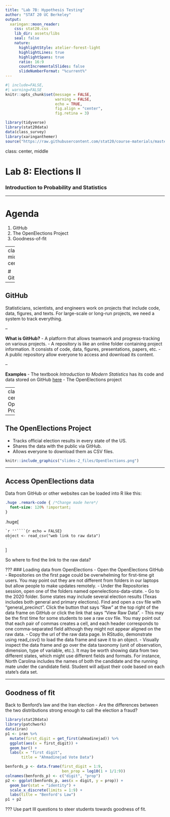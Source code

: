 ```yaml
---
title: "Lab 7B: Hypothesis Testing"
author: "STAT 20 UC Berkeley"
output:
  xaringan::moon_reader:
    css: stat20.css
    lib_dir: assets/libs
    seal: false
    nature:
      highlightStyle: atelier-forest-light
      highlightLines: true
      highlightSpans: true
      ratio: 16:9
      countIncrementalSlides: false
      slideNumberFormat: "%current%"
---
```


```r
#| include=FALSE,
#| warning=FALSE
knitr::opts_chunk$set(message = FALSE,
                      warning = FALSE,
                      echo = TRUE,
                      fig.align = "center",
                      fig.retina = 3)

library(tidyverse)
library(stat20data)
data(class_survey)
library(xaringanthemer)
source("https://raw.githubusercontent.com/stat20/course-materials/master/assets/stat20-style.r")
```

class: center, middle

# Lab 8: Elections II
### Introduction to Probability and Statistics

---

# Agenda

1. GitHub
2. The OpenElections Project
3. Goodness-of-fit

---
class: middle, center

# GitHub

---

## GitHub

Statisticians, scientists, and engineers work on projects that include code, data, figures, and texts. For large-scale or long-run projects, we need a system to track everything.

--

**What is GitHub?**
- A platform that allows teamwork and progress-tracking on various projects.
- A repository is like an online folder containing project information. It consists of code, data, figures, presentations, papers, etc.
- A public repository allow everyone to access and download its content.

--

**Examples**
- The textbook *Introduction to Modern Statistics* has its code and data stored on GitHub [here](https://github.com/openintrostat/ims)
- The OpenElections project

---
class: middle, center
# The OpenElections Project

---

## The OpenElections Project
- Tracks official election results in every state of the US.
- Shares the data with the public via GitHub.
- Allows everyone to download them as CSV files.

```r
knitr::include_graphics("slides-2_files/OpenElections.png")
```

---

## Access OpenElections data

Data from GitHub or other websites can be loaded into R like this:

```css
.huge .remark-code { /*Change made here*/
  font-size: 120% !important;
}
```

.huge[
````markdown
`r ''````{r echo = FALSE}
object <- read_csv("web link to raw data")
```
````
]

So where to find the link to the raw data? 


???
### Loading data from OpenElections
- Open the OpenElections GitHub
- Repositories on the first page could be overwhelming for first-time git users. You may point out they are not different from folders in our laptops but allow people to make updates remotely.
- Under the Repositories session, open one of the folders named openelections-data-state.
- Go to the 2020 folder. Some states may include several election results (Texas includes both general and primary elections). Find and open a csv file with "general_precinct". Click the button that says “Raw” at the top right of the data frame on GitHub or click the link that says “View Raw Data”.
- This may be the first time for some students to see a raw csv file. You may point out that each pair of commas creates a cell, and each header corresponds to one comma-separated field although they might not appear aligned on the raw data.
- Copy the url of the raw data page. In RStudio, demonstrate using read_csv() to load the data frame and save it to an object. 
- Visually inspect the data frame and go over the data taxonomy (unit of observation, dimension, type of variable, etc.). It may be worth showing data from two different states, which might use different fields and formats. For instance, North Carolina includes the names of both the candidate and the running mate under the candidate field. Student will adjust their code based on each state's data set.

---
## Goodness of fit

Back to Benford's law and the Iran election
- Are the differences between the two distributions strong enough to call the election a fraud?

```r
library(stat20data)
library(patchwork)
data(iran)
p1 <- iran %>%
  mutate(first_digit = get_first(ahmadinejad)) %>%
  ggplot(aes(x = first_digit)) +
  geom_bar() +
  labs(x = "first digit",
       title = "Ahmadinejad Vote Data")

benfords_p <- data.frame(first_digit = 1:9, 
                         ben_prop = log10(1 + 1/1:9))
colnames(benfords_p) <- c("digit", "prop")
p2 <- ggplot(benfords_p, aes(x = digit, y = prop)) +
  geom_bar(stat = "identity") +
  scale_x_discrete(limits = 1:9) +
  labs(title = "Benford's Law")
p1 + p2
```

???
Use part III questions to steer students towards goodness of fit.

